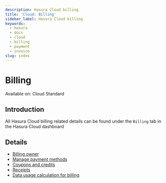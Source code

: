 ```yaml
---
description: Hasura Cloud billing
title: 'Cloud: Billing'
sidebar_label: Hasura Cloud billing
keywords:
  - hasura
  - docs
  - cloud
  - billing
  - payment
  - invoice
slug: index
---
```



# Billing

<div className='badge badge--primary heading-badge'>Available on: Cloud Standard</div>

## Introduction

All Hasura Cloud billing related details can be found under the `Billing` tab in the Hasura Cloud dashboard

<Thumbnail src='/img/account-management/billing/billing.png' alt='Billing' />

## Details

- [Billing owner](/billing-owner.mdx)
- [Manage payment methods](/account-management/billing/payment-methods.mdx)
- [Coupons and credits](/account-management/billing/credits.mdx)
- [Receipts](/account-management/billing/receipts.mdx)
- [Data usage calculation for billing](/account-management/billing/billing-data-calculation.mdx)